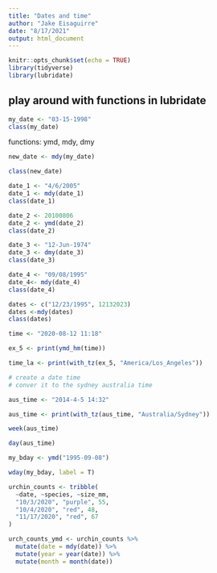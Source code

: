 ```yaml
---
title: "Dates and time"
author: "Jake Eisaguirre"
date: "8/17/2021"
output: html_document
---
```


```r
knitr::opts_chunk$set(echo = TRUE)
library(tidyverse)
library(lubridate)
```

## play around with functions in lubridate

```r

my_date <- "03-15-1998"
class(my_date)


```
functions: ymd, mdy, dmy

```r
new_date <- mdy(my_date)

class(new_date)

```

```r
date_1 <- "4/6/2005"
date_1 <- mdy(date_1)
class(date_1)

date_2 <- 20100806
date_2 <- ymd(date_2)
class(date_2)

date_3 <- "12-Jun-1974"
date_3 <- dmy(date_3)
class(date_3)

date_4 <- "09/08/1995"
date_4<- mdy(date_4)
class(date_4)

dates <- c("12/23/1995", 12132023)
dates <-mdy(dates)
class(dates)

```

```r

time <- "2020-08-12 11:18"

ex_5 <- print(ymd_hm(time))

time_la <- print(with_tz(ex_5, "America/Los_Angeles"))

# create a date time 
# conver it to the sydney australia time

aus_time <- "2014-4-5 14:32"

aus_time <- print(with_tz(aus_time, "Australia/Sydney"))

```

```r

week(aus_time)

day(aus_time)


```

```r

my_bday <- ymd("1995-09-08")

wday(my_bday, label = T)

```

```r

urchin_counts <- tribble(
  ~date, ~species, ~size_mm,
  "10/3/2020", "purple", 55,
  "10/4/2020", "red", 48,
  "11/17/2020", "red", 67
)

urch_counts_ymd <- urchin_counts %>% 
  mutate(date = mdy(date)) %>% 
  mutate(year = year(date)) %>% 
  mutate(month = month(date))

```

